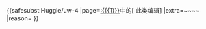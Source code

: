 <div style=clear: both></div>{{<includeonly>safesubst:</includeonly>Huggle/uw-4
|page=[[:{{{1}}}]]中的<span class="plainlinks">[{{{2}}} 此类编辑]</span>
|extra=~~<noinclude></noinclude>~~
|reason={{{reason|違反[[Wikipedia:生者傳記|生者傳記方針]]於條目或其他頁面添加[[Wikipedia:可供查證|未有]]或[[Wikipedia:可靠來源|缺乏]]來源且帶[[Wikipedia:誹謗|誹謗性]]或爭議性的內容}}}
}}<!-- Template:Huggle/warn-bio-4 --><noinclude>

{{Huggle/TemplateNotice|s1=uw-blp4|series = uw-biog|max = 5}}

</noinclude>